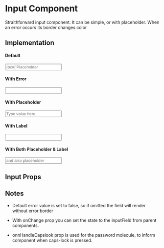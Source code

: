 
<Meta title="Core|Atoms/Input" />

# Input Component

Straithforward input component. It can be simple, or with placeholder.
When an error occurs its border changes color

## Implementation

#### Default

<Preview>
  <Story name="default" decorators={[withKnobs]}>
    <Input
      error={boolean('Error', false)}
      placeholder={text('Placeholder text', '')}
    />
  </Story>
</Preview>

#### With Error

<Preview>
  <Story name="With error">
    <Input error={true} />
  </Story>
</Preview>

#### With Placeholder

<Preview>
  <Story name="With a placeholder">
    <Input placeholder="Type value here" error={false} />
  </Story>
</Preview>

#### With Label

<Preview>
  <Story name="With a label">
    <Input label="With label" name="labeled input" error={false} />
  </Story>
</Preview>

#### With Both Placeholder & Label

<Preview>
  <Story name="With placeholder & label">
    <Input
      label="With label"
      placeholder="and also placeholder"
      name="test input"
      error={false}
    />
  </Story>
</Preview>

## Input Props

<Props of={Input} />

## Notes

- Default error value is set to false, so if omitted the field will render without error border

- With onChange prop you can set the state to the inputField from parent components.

- onnHandleCapslook prop is used for the password molecule, to inform component when caps-lock is pressed.
